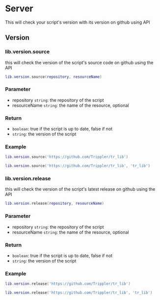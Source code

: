 # Server

This will check your script's version with its version on github using API

## Version

### lib.version.source
this will check the version of the script's source code on github using the API
```lua
lib.version.source(repository, resourceName)
```

### Parameter
* repository `string`: the repository of the script
* resourceName `string`: the name of the resource, optional

### Return
* `boolean`: true if the script is up to date, false if not
* `string`: the version of the script

### Example
```lua
lib.version.source('https://github.com/Trippler/tr_lib')
```

```lua
lib.version.source('https://github.com/Trippler/tr_lib', 'tr_lib')
```

### lib.version.release
this will check the version of the script's latest release on github using the API
```lua
lib.version.release(repository, resourceName)
```

### Parameter
* repository `string`: the repository of the script
* resourceName `string`: the name of the resource, optional

### Return
* `boolean`: true if the script is up to date, false if not
* `string`: the version of the script

### Example
```lua
lib.version.release('https://github.com/Trippler/tr_lib')
```

```lua
lib.version.release('https://github.com/Trippler/tr_lib', 'tr_lib')
```
